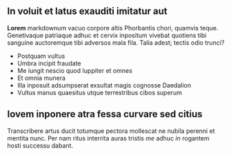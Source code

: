## In voluit et latus exauditi imitatur aut

**Lorem** markdownum vacuo corpore altis Phorbantis chori, quamvis teque.
Genetivaque patriaque adhuc et cervix inpositum vivebat quotiens tibi sanguine
auctoremque tibi adversos mala fila. Talia adest; tectis odio trunci?

- Postquam vultus
- Umbra incipit fraudate
- Me iungit nescio quod Iuppiter et omnes
- Et omnia munera
- Illa inposuit adsumpserat exsultat magis cognosse Daedalion
- Vultus manus quaesitus utque terrestribus cibos superum

## Iovem inponere atra fessa curvare sed citius

Transcribere artus ducit totumque pectora mollescat ne nubila perenni et mentita
nunc. Per nam ritus interrita auras tristis *me* adhuc *in* rogantem hosti
successu dabant.